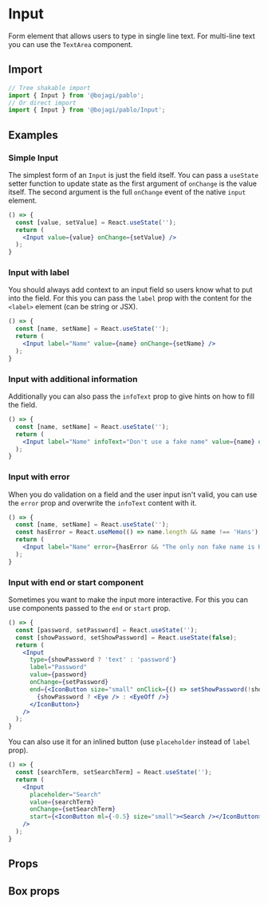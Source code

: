 
# Input

Form element that allows users to type in single line text. For multi-line text you can use the `TextArea` component.

## Import

```js
// Tree shakable import
import { Input } from '@bojagi/pablo';
// Or direct import
import { Input } from '@bojagi/pablo/Input';
```

## Examples

### Simple Input

The simplest form of an `Input` is just the field itself. You can pass a `useState` setter function to update state
as the first argument of `onChange` is the value itself. 
The second argument is the full `onChange` event of the native `input` element.

```jsx live
() => {
  const [value, setValue] = React.useState('');
  return (
    <Input value={value} onChange={setValue} />
  );
}
```

### Input with label

You should always add context to an input field so users know what to put into the field. For this you can pass the 
`label` prop with the content for the `<label>` element (can be string or JSX).

```jsx live
() => {
  const [name, setName] = React.useState('');
  return (
    <Input label="Name" value={name} onChange={setName} />
  );
}
```

### Input with additional information

Additionally you can also pass the `infoText` prop to give hints on how to fill the field.

```jsx live
() => {
  const [name, setName] = React.useState('');
  return (
    <Input label="Name" infoText="Don't use a fake name" value={name} onChange={setName} />
  );
}
```

### Input with error

When you do validation on a field and the user input isn't valid, you can use the `error` prop and overwrite the `infoText` content with it.

```jsx live
() => {
  const [name, setName] = React.useState('');
  const hasError = React.useMemo(() => name.length && name !== 'Hans');
  return (
    <Input label="Name" error={hasError && "The only non fake name is Hans!"} infoText={"Don't use a fake name"} value={name} onChange={setName} />
  );
}
```

### Input with end or start component

Sometimes you want to make the input more interactive. For this you can use components passed to the `end` or `start` prop.

```jsx live
() => {
  const [password, setPassword] = React.useState('');
  const [showPassword, setShowPassword] = React.useState(false);
  return (
    <Input 
      type={showPassword ? 'text' : 'password'}
      label="Password" 
      value={password} 
      onChange={setPassword} 
      end={<IconButton size="small" onClick={() => setShowPassword(!showPassword)}>
        {showPassword ? <Eye /> : <EyeOff />}
      </IconButton>} 
    />
  );
}
```

You can also use it for an inlined button (use `placeholder` instead of `label` prop).

```jsx live
() => {
  const [searchTerm, setSearchTerm] = React.useState('');
  return (
    <Input 
      placeholder="Search"
      value={searchTerm} 
      onChange={setSearchTerm} 
      start={<IconButton ml={-0.5} size="small"><Search /></IconButton>} 
    />
  );
}
```

## Props
<PropsTable name="Input" type="direct" />

## Box props
<PropsTable name="Input" type="box" />
